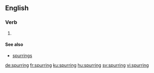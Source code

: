 ==English==

===Verb===
{{head|en|present participle}}

# {{present participle of|spur|lang=en|nocat=1}}

====See also====
* [[spurrings]]

[[de:spurring]]
[[fr:spurring]]
[[ku:spurring]]
[[hu:spurring]]
[[sv:spurring]]
[[vi:spurring]]